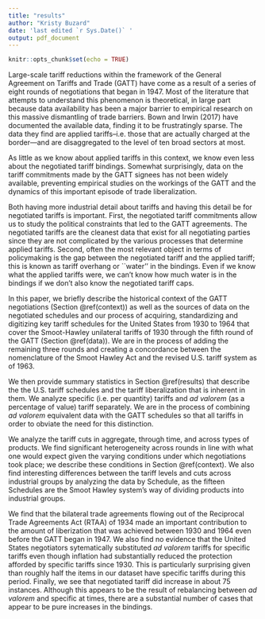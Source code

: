 ```yaml
---
title: "results"
author: "Kristy Buzard"
date: 'last edited `r Sys.Date()` '
output: pdf_document
---
```


```r
knitr::opts_chunk$set(echo = TRUE)
```

Large-scale tariff reductions within the framework of the General Agreement on Tariffs and Trade (GATT) have come as a result of a series of eight rounds of negotiations that began in 1947. Most of the literature that attempts to understand this phenomenon is theoretical, in large part because data availability has been a major barrier to empirical research on this massive dismantling of trade barriers.\footnote{See, for instance, the literature that seeks to explain the gradual nature of this liberalization, e.g. Devereaux (1997) and  Chisik (2003) who focus on exporters; Mussa (1986), Staiger (1995) or Mehlum (1998) on the import-competing story; or Zissimos (2007) on the role of the `withdrawal of equivalent concessions' rule.} Bown and Irwin (2017) have documented the available data, finding it to be frustratingly sparse. The data they find are applied tariffs--i.e. those that are actually charged at the border---and are disaggregated to the level of ten broad sectors at most. 

As little as we know about applied tariffs in this context, we know even less about the negotiated tariff bindings. Somewhat surprisingly, data on the tariff commitments made by the GATT signees has not been widely available, preventing empirical studies on the workings of the GATT and the dynamics of this important episode of trade liberalization.\footnote{One notable exception is Bagwell et al. (2020) who digitize the bilateral negotiation records for the Torquay Round. In order to use the bilateral data they have, one would have to digitize and combine all of a country's bilateral commitments.}

Both having more industrial detail about tariffs and having this detail be for negotiated tariffs is important. First, the negotiated tariff commitments allow us to study the political constraints that led to the GATT agreements. The negotiated tariffs are the cleanest data that exist for all negotiating parties since they are not complicated by the various processes that determine applied tariffs. Second, often the most relevant object in terms of policymaking is the gap between the negotiated tariff and the applied tariff; this is known as tariff overhang or ``water'' in the bindings.\footnote{See, for instance, Beshkar and Bond (2016), Bown and Crowley (2014), Busch and Pelc (2014), and Kuenzel (2020).} Even if we know what the applied tariffs were, we can’t know how much water is in the bindings if we don’t also know the negotiated tariff caps.

In this paper, we briefly describe the historical context of the GATT negotiations (Section \@ref(context)) as well as the sources of data on the negotiated schedules and our process of acquiring, standardizing and digitizing key tariff schedules for the United States from 1930 to 1964 that cover the Smoot-Hawley unilateral tariffs of 1930 through the fifth round of the GATT (Section \@ref(data)). We are in the process of adding the remaining three rounds and creating a concordance between the nomenclature of the Smoot Hawley Act and the revised U.S. tariff system as of 1963.

We then provide summary statistics in Section \@ref(results) that describe the the U.S. tariff schedules and the tariff liberalization that is inherent in them. We analyze specific (i.e. per quantity) tariffs and *ad valorem* (as a percentage of value) tariff separately. We are in the process of combining *ad valorem* equivalent data with the GATT schedules so that all tariffs in order to obviate the need for this distinction.

We analyze the tariff cuts in aggregate, through time, and across types of products. We find significant heterogeneity across rounds in line with what one would expect given the varying conditions under which negotiations took place; we describe these conditions in Section \@ref(context). We also find interesting differences between the tariff levels and cuts across industrial groups by analyzing the data by Schedule, as the fifteen Schedules are the Smoot Hawley system's way of dividing products into industrial groups.

We find that the bilateral trade agreements flowing out of the Reciprocal Trade Agreements Act (RTAA) of 1934 made an important contribution to the amount of liberization that was achieved between 1930 and 1964 even before the GATT began in 1947. We also find no evidence that the United States negotiators sytematically substituted *ad valorem* tariffs for specific tariffs even though inflation had substantially reduced the protection afforded by specific tariffs since 1930. This is particularly surprising given than roughly half the items in our dataset have specific tariffs during this period. Finally, we see that negotiated tariff did increase in about 75 instances. Although this appears to be the result of rebalancing between *ad valorem* and specific at times, there are a substantial number of cases that appear to be pure increases in the bindings.